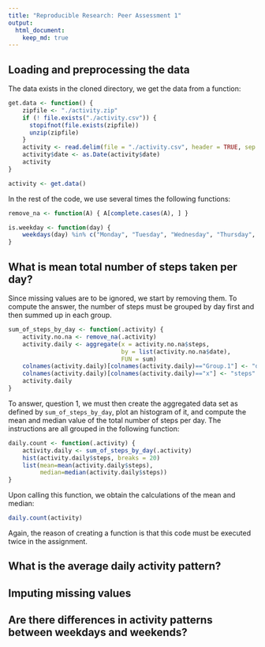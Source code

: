 ```yaml
---
title: "Reproducible Research: Peer Assessment 1"
output: 
  html_document:
    keep_md: true
---
```



## Loading and preprocessing the data

The data exists in the cloned directory, we get the data from a function:

```r
get.data <- function() {
    zipfile <- "./activity.zip"
    if (! file.exists("./activity.csv")) {
      stopifnot(file.exists(zipfile))
      unzip(zipfile)
    }
    activity <- read.delim(file = "./activity.csv", header = TRUE, sep = ",")
    activity$date <- as.Date(activity$date)
    activity
}

activity <- get.data()
```

In the rest of the code, we use several times the following functions:

```r
remove_na <- function(A) { A[complete.cases(A), ] }

is.weekday <- function(day) {
    weekdays(day) %in% c("Monday", "Tuesday", "Wednesday", "Thursday", "Friday")
}
```




## What is mean total number of steps taken per day?

Since missing values are to be ignored, we start by removing them.
To compute the answer, the number of steps must be grouped by day first and then summed up in each group.

```r
sum_of_steps_by_day <- function(.activity) {
    activity.no.na <- remove_na(.activity)
    activity.daily <- aggregate(x = activity.no.na$steps,
                                by = list(activity.no.na$date),
                                FUN = sum)
    colnames(activity.daily)[colnames(activity.daily)=="Group.1"] <- "date"
    colnames(activity.daily)[colnames(activity.daily)=="x"] <- "steps"
    activity.daily
}
```

To answer, question 1, we must then create the aggregated data set as defined by `sum_of_steps_by_day`,
plot an histogram of it, and compute the mean and median value of the total number of steps per day.
The instructions are all grouped in the following function:

```r
daily.count <- function(.activity) {
    activity.daily <- sum_of_steps_by_day(.activity)
    hist(activity.daily$steps, breaks = 20)
    list(mean=mean(activity.daily$steps),
         median=median(activity.daily$steps))
}
```

Upon calling this function, we obtain the calculations of the mean and median:

```r
daily.count(activity)
```

Again, the reason of creating a function is that this code must be executed twice in the assignment.



## What is the average daily activity pattern?



## Imputing missing values



## Are there differences in activity patterns between weekdays and weekends?
